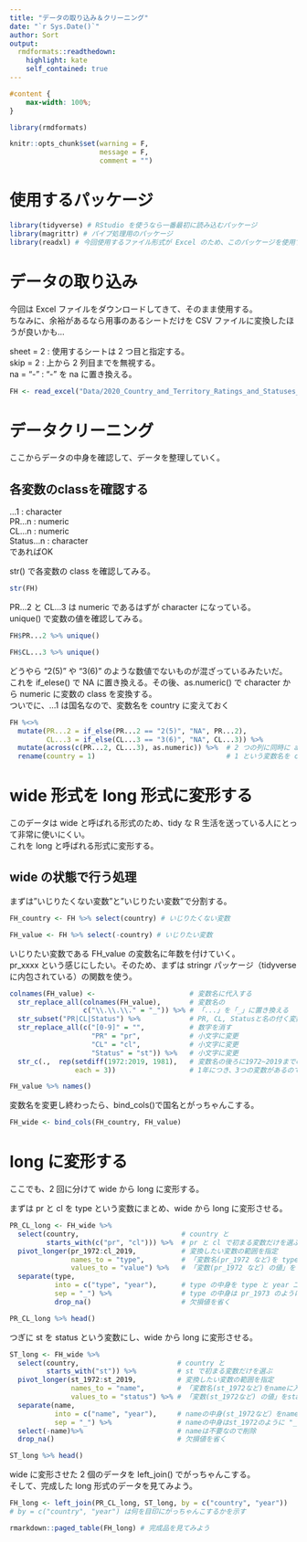 ---
title: "データの取り込み＆クリーニング"
date: "`r Sys.Date()`"
author: Sort
output:
  rmdformats::readthedown:
    highlight: kate
    self_contained: true
---

```{css, echo=FALSE}
#content {
    max-width: 100%;
}
```

```{r, include=FALSE}
library(rmdformats)

knitr::opts_chunk$set(warning = F,
                      message = F,
                      comment = "")
```

# 使用するパッケージ

```{r}
library(tidyverse) # RStudio を使うなら一番最初に読み込むパッケージ
library(magrittr) # パイプ処理用のパッケージ
library(readxl) # 今回使用するファイル形式が Excel のため、このパッケージを使用する
```

# データの取り込み

今回は Excel ファイルをダウンロードしてきて、そのまま使用する。  
ちなみに、余裕があるなら用事のあるシートだけを CSV ファイルに変換したほうが良いかも...  

sheet = 2 : 使用するシートは 2 つ目と指定する。  
skip = 2 : 上から 2 列目までを無視する。  
na = "-" : "-" を na に置き換える。

```{r}
FH <- read_excel("Data/2020_Country_and_Territory_Ratings_and_Statuses_FIW1973-2020.xlsx", sheet = 2, skip = 2, na = "-")
```

# データクリーニング

ここからデータの中身を確認して、データを整理していく。

## 各変数のclassを確認する

...1 : character  
PR...n : numeric  
CL...n : numeric  
Status...n : character  
であればOK

str() で各変数の class を確認してみる。

```{r}
str(FH)
```

PR...2 と CL...3 は numeric であるはずが character になっている。  
unique() で変数の値を確認してみる。

```{r}
FH$PR...2 %>% unique()
```

```{r}
FH$CL...3 %>% unique()
```

どうやら "2(5)" や "3(6)" のような数値でないものが混ざっているみたいだ。  
これを if_elese() で NA に置き換える。その後、as.numeric() で character から numeric に変数の class を変換する。  
ついでに、...1 は国名なので、変数名を country に変えておく

```{r}
FH %<>% 
  mutate(PR...2 = if_else(PR...2 == "2(5)", "NA", PR...2),
         CL...3 = if_else(CL...3 == "3(6)", "NA", CL...3)) %>% 
  mutate(across(c(PR...2, CL...3), as.numeric)) %>%  # 2 つの列に同時に as.numeric を施す
  rename(country = 1)                                # 1 という変数名を country に変更
```

# wide 形式を long 形式に変形する

このデータは wide と呼ばれる形式のため、tidy な R 生活を送っている人にとって非常に使いにくい。  
これを long と呼ばれる形式に変形する。

## wide の状態で行う処理

まずは"いじりたくない変数"と"いじりたい変数"で分割する。

```{r}
FH_country <- FH %>% select(country) # いじりたくない変数

FH_value <- FH %>% select(-country) # いじりたい変数
```

いじりたい変数である FH_value の変数名に年数を付けていく。  
pr_xxxx という感じにしたい。そのため、まずは stringr パッケージ（tidyverse に内包されている）の関数を使う。  

```{r}
colnames(FH_value) <-                       # 変数名に代入する
  str_replace_all(colnames(FH_value),       # 変数名の
                  c("\\.\\.\\." = "_")) %>% # 「...」を「_」に置き換える  
  str_subset("PR|CL|Status") %>%            # PR, CL, Statusと名の付く変数を対象とする
  str_replace_all(c("[0-9]" = "",           # 数字を消す
                    "PR" = "pr",            # 小文字に変更  
                    "CL" = "cl",            # 小文字に変更 
                    "Status" = "st")) %>%   # 小文字に変更
  str_c(.,  rep(setdiff(1972:2019, 1981),   # 変数名の後ろに1972~2019までの数字を付ける。あと、1981を飛ばす
                each = 3))                  # 1年につき、3つの変数があるので、3回同じ数字を付けて、次の年に行くようにする

FH_value %>% names()
```

変数名を変更し終わったら、bind_cols()で国名とがっちゃんこする。

```{r}
FH_wide <- bind_cols(FH_country, FH_value)
```

# long に変形する

ここでも、2 回に分けて wide から long に変形する。

まずは pr と cl を type という変数にまとめ、wide から long に変形させる。

```{r}
PR_CL_long <- FH_wide %>% 
  select(country,                         # country と
         starts_with(c("pr", "cl"))) %>%  # pr と cl で初まる変数だけを選ぶ  
  pivot_longer(pr_1972:cl_2019,           # 変換したい変数の範囲を指定
               names_to = "type",         # 「変数名(pr_1972 など)を type に入れる
               values_to = "value") %>%   # 「変数(pr_1972 など) の値」を value に入れる
  separate(type,
           into = c("type", "year"),      # type の中身を type と year 二つの変数に分ける  
           sep = "_") %>%                 # type の中身は pr_1973 のように "_" で分けられている
           drop_na()                      # 欠損値を省く

PR_CL_long %>% head()
```

つぎに st を status という変数にし、wide から long に変形させる。

```{r}
ST_long <- FH_wide %>% 
  select(country,                        # country と
         starts_with("st")) %>%          # st で初まる変数だけを選ぶ
  pivot_longer(st_1972:st_2019,          # 変換したい変数の範囲を指定
               names_to = "name",        # 「変数名(st_1972など)をnameに入れる
               values_to = "status") %>% # 「変数(st_1972など) の値」をstatusに入れる
  separate(name, 
           into = c("name", "year"),     # nameの中身(st_1972など）をnameとyear 二つの変数に分ける
           sep = "_") %>%                # nameの中身はst_1972のように "_" で分けられている
  select(-name)%>%                       # nameは不要なので削除  
  drop_na()                              # 欠損値を省く

ST_long %>% head()
```

wide に変形させた 2 個のデータを left_join() でがっちゃんこする。  
そして、完成した long 形式のデータを見てみよう。

```{r}
FH_long <- left_join(PR_CL_long, ST_long, by = c("country", "year"))　
# by = c("country", "year") は何を目印にがっちゃんこするかを示す

rmarkdown::paged_table(FH_long) # 完成品を見てみよう
```

